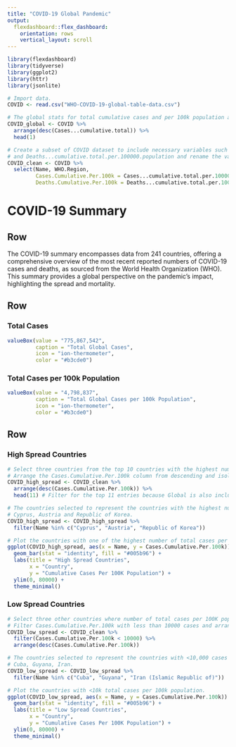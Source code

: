 ```yaml
---
title: "COVID-19 Global Pandemic"
output: 
  flexdashboard::flex_dashboard:
    orientation: rows
    vertical_layout: scroll
---
```


```r
library(flexdashboard)
library(tidyverse)
library(ggplot2)
library(httr)
library(jsonlite)
```

```r
# Import data.
COVID <- read.csv("WHO-COVID-19-global-table-data.csv")

# The global stats for total cumulative cases and per 100k population and total cumulative deaths and per 100k population
COVID_global <- COVID %>%
  arrange(desc(Cases...cumulative.total)) %>% 
  head(1)

# Create a subset of COVID dataset to include necessary variables such as Name, Who.Region, Cases...cumulative.total.per.100000.population,
# and Deaths...cumulative.total.per.100000.population and rename the variables.
COVID_clean <- COVID %>% 
  select(Name, WHO.Region, 
         Cases.Cumulative.Per.100k = Cases...cumulative.total.per.100000.population, 
         Deaths.Cumulative.Per.100k = Deaths...cumulative.total.per.100000.population)

```

COVID-19 Summary
=======================================================================

Row {data-height=50}
-----------------------------------------------------------------------

The COVID-19 summary encompasses data from 241 countries, offering a comprehensive overview of the most recent reported numbers of COVID-19 cases and deaths, as sourced from the World Health Organization (WHO). This summary provides a global perspective on the pandemic's impact, highlighting the spread and mortality.

Row {data-height=125}
-----------------------------------------------------------------------

### Total Cases

```r
valueBox(value = "775,867,542",
         caption = "Total Global Cases",
         icon = "ion-thermometer",
         color = "#b3cde0")

```

### Total Cases per 100k Population  

```r
valueBox(value = "4,798,837",
         caption = "Total Global Cases per 100k Population",
         icon = "ion-thermometer",
         color = "#b3cde0")

```

Row {data-height=450}
-----------------------------------------------------------------------

### High Spread Countries

```r
# Select three countries from the top 10 countries with the highest number of total cases per 100K population.
# Arrange the Cases.Cumulative.Per.100k column from descending and isolate the top 10 countries. 
COVID_high_spread <- COVID_clean %>%
  arrange(desc(Cases.Cumulative.Per.100k)) %>% 
  head(11) # Filter for the top 11 entries because Global is also included in the top Cases.Cumulative.Per.100k.

# The countries selected to represent the countries with the highest number of total cases per 100k population are 
# Cyprus, Austria and Republic of Korea.
COVID_high_spread <- COVID_high_spread %>%
  filter(Name %in% c("Cyprus", "Austria", "Republic of Korea"))

# Plot the countries with one of the highest number of total cases per 100k population. 
ggplot(COVID_high_spread, aes(x = Name, y = Cases.Cumulative.Per.100k)) +
  geom_bar(stat = "identity", fill = "#005b96") +
  labs(title = "High Spread Countries",
       x = "Country",
       y = "Cumulative Cases Per 100K Population") +
  ylim(0, 80000) +
  theme_minimal()
```

### Low Spread Countries

```r
# Select three other countries where number of total cases per 100K population is less than 10,000.
# Filter Cases.Cumulative.Per.100k with less than 10000 cases and arrange in descending order.
COVID_low_spread <- COVID_clean %>%
  filter(Cases.Cumulative.Per.100k < 10000) %>%
  arrange(desc(Cases.Cumulative.Per.100k))

# The countries selected to represent the countries with <10,000 cases per 100k population are 
# Cuba, Guyana, Iran.
COVID_low_spread <- COVID_low_spread %>%
  filter(Name %in% c("Cuba", "Guyana", "Iran (Islamic Republic of)"))

# Plot the countries with <10k total cases per 100k population.
ggplot(COVID_low_spread, aes(x = Name, y = Cases.Cumulative.Per.100k)) +
  geom_bar(stat = "identity", fill = "#005b96") +
  labs(title = "Low Spread Countries",
       x = "Country",
       y = "Cumulative Cases Per 100K Population") +
  ylim(0, 80000) +
  theme_minimal()
```

